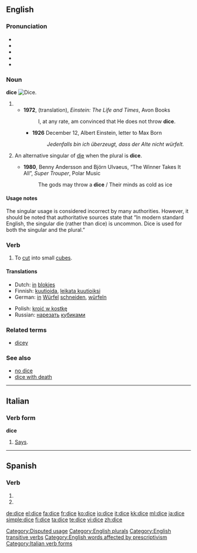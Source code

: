 {{wikipedia}}
==English==

===Pronunciation===
* {{enPR|dīs}}
* {{IPA|/daɪs/}}
* {{SAMPA|/daIs/}}
* {{audio|en-us-dice.ogg|Audio (US)}}
* {{rhymes|aɪs}}

===Noun===
'''dice'''
[[Image:Dices6-1.png|thumb|right|Dice.]]

# {{form of|one of the two plurals|die#Noun|die}}
#* '''1972''', (translation), ''Einstein: The Life and Times'', Avon Books
#*: I, at any rate, am convinced that He does not throw '''dice'''.
#** '''1926''' December 12, Albert Einstein, letter to Max Born
#**: ''Jedenfalls bin ich überzeugt, dass der Alte nicht würfelt.''
# {{informal}} An alternative singular of [[die]] when the plural is '''dice'''.
#* '''1980''', Benny Andersson and Björn Ulvaeus, “The Winner Takes It All”, ''Super Trouper'', Polar Music
#*: The gods may throw a '''dice''' / Their minds as cold as ice

====Usage notes====
The singular usage is considered incorrect by many authorities.  However, it should be noted that authoritative sources state that “In modern standard English, the singular die (rather than dice) is uncommon.  Dice is used for both the singular and the plural.”

===Verb===
{{en-verb|dic|ing}}

# {{transitive}} To [[cut]] into small [[cube]]s.

====Translations====
{{trans-top|to cut into small cubes}}
* Dutch: [[in#Dutch|in]] [[blok]]jes {{t+|nl|snijden}}
* Finnish: [[kuutioida]], [[leikata kuutioiksi]]
* German: [[in]] [[Würfel]] [[schneiden]], [[würfeln]]
{{trans-mid}}
* Polish: [[kroić w kostkę]]
* Russian: [[нарезать]] [[кубик|кубиками]]
{{trans-bottom}}

===Related terms===
* [[dicey]]

===See also===
* [[no dice]]
* [[dice with death]]

[[Category:Disputed usage]]
[[Category:English plurals]]
[[Category:English transitive verbs]]
[[Category:English words affected by prescriptivism]]

----

==Italian==

===Verb form===
'''dice'''

# {{italbrac|[[third person singular|Third-person singular]] [[present tense]] of [[dire]]}} [[says|Says]].

[[Category:Italian verb forms]]

----

==Spanish==

===Verb===
{{es-verb-form}}
# {{es-verb form of|mood=ind|tense=pres|num=s|pers=2|formal=y|ending=ir|verb=decir}}
# {{es-verb form of|mood=ind|tense=pres|num=s|pers=3|ending=ir|verb=decir}}

[[de:dice]]
[[el:dice]]
[[fa:dice]]
[[fr:dice]]
[[ko:dice]]
[[io:dice]]
[[it:dice]]
[[kk:dice]]
[[ml:dice]]
[[ja:dice]]
[[simple:dice]]
[[fi:dice]]
[[ta:dice]]
[[te:dice]]
[[vi:dice]]
[[zh:dice]]